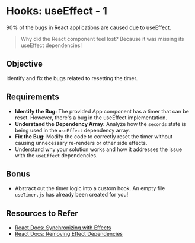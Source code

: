 # Hooks: useEffect - 1

90% of the bugs in React applications are caused due to useEffect.

> Why did the React component feel lost?
> Because it was missing its useEffect dependencies!

## Objective

Identify and fix the bugs related to resetting the timer.

## Requirements

- **Identify the Bug:** The provided App component has a timer that can be reset. However, there's a bug in the useEffect implementation.
- **Understand the Dependency Array:** Analyze how the `seconds` state is being used in the `useEffect` dependency array.
- **Fix the Bug:** Modify the code to correctly reset the timer without causing unnecessary re-renders or other side effects.
- Understand why your solution works and how it addresses the issue with the `useEffect` dependencies.

## Bonus

- Abstract out the timer logic into a custom hook. An empty file `useTimer.js` has already been created for you!

## Resources to Refer

- [React Docs: Synchronizing with Effects](https://react.dev/learn/synchronizing-with-effects)
- [React Docs: Removing Effect Dependencies](https://react.dev/learn/removing-effect-dependencies)
